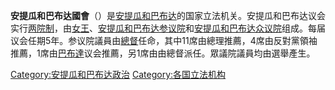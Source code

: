 {{Infobox legislature
 | name               = 安地卡及巴布達國會
 | native_name        = <small>Parliament of Antigua and Barbuda</small>
 | native_name_lang   = 
 | transcription_name = 
 | legislature        = 
 | coa_pic            = Coat of arms of Antigua and Barbuda.svg
 | coa_res            = 150px
 | coa_alt            =
 | foundation         = <!-- {{Start date|YYYY|MM|DD}} -->
 | house_type         = 兩院制
 | body               = 
 | houses             = 參議院<br>眾議院
 | leader1_type       = 
 | leader1            = 
 | party1             = 
 | election1          = 
 | leader2_type       = 
 | leader2            = 
 | party2             = 
 | election2          = 
 | leader3_type       = 
 | leader3            = 
 | party3             = 
 | election3          = 
 | members            = '''34'''<br>參議院 17<br>眾議院 17
 | house1             = 參議院
 | house2             = 眾議院
 | structure1         = Antigua & Barbuda Senate 2018.svg
 | structure1_res     = 150px
 | structure1_alt     = 
 | structure2         = Antigua & Barbuda HoR 2018.svg 
 | structure2_res     = 150px
 | structure2_alt     = 
 | political_groups1  =  '''親政府參議員'''
*{{Color box|#BE1E2D|border=darkgray}} (10)
'''反對派參議員'''
*{{Color box|#1B75BB|border=darkgray}} (4)
'''獨立參議員'''
*{{Color box|#808184|border=darkgray}} (3)
 | political_groups2  =   '''[[執政黨|執政黨]]'''
*{{Color box|#BE1E2D|border=darkgray}} [[安提瓜和巴布達工黨|安提瓜和巴布達工黨]] (15)
'''[[在野黨|在野黨]]'''
*{{Color box|#1B75BB|border=darkgray}} [[聯合進步黨（安提瓜和巴布達）|聯合進步黨]] (1)
*{{Color box|#FFFF00|border=darkgray}} [[巴布達人民運動|巴布達人民運動]] (1)
 | committees1        = 
 | committees2        = 
 | joint_committees   = 
 | voting_system1     =
 | voting_system2     = [[簡單多數制|簡單多數制]]
 | last_election1     = 
 | last_election2     = 
 | previous_election1 =
 | previous_election2 =
 | session_room       = 
 | session_res        = 250px
 | session_alt        = 
 | meeting_place      = [[聖約翰_(安地卡及巴布達)|聖約翰]]
 | website            = {{URL|www.ab.gov.ag/gov_v1/parliament/index.htm}}
 | footnotes          = 
 | motto              = 
}}
'''安提瓜和巴布达國會'''（{{lang-en|Parliament of Antigua and Barbuda}}）是[[安提瓜和巴布达|安提瓜和巴布达]]的国家立法机关。安提瓜和巴布达议会实行[[两院制|两院制]]，由[[安地卡及巴布達君主|女王]]、[[安提瓜和巴布达参议院|安提瓜和巴布达参议院]]和[[安提瓜和巴布达众议院|安提瓜和巴布达众议院]]组成。每届议会任期5年。参议院議員由[[安地卡及巴布達總督|總督]]任命，其中11席由總理推薦，4席由反對黨領袖推薦，1席由[[巴布達|巴布達]]议会推薦，另1席由由總督派任。眾議院議員均由選舉產生。

{{美洲题目|议会}}

[[Category:安提瓜和巴布达政治|Category:安提瓜和巴布达政治]]
[[Category:各国立法机构|Category:各国立法机构]]